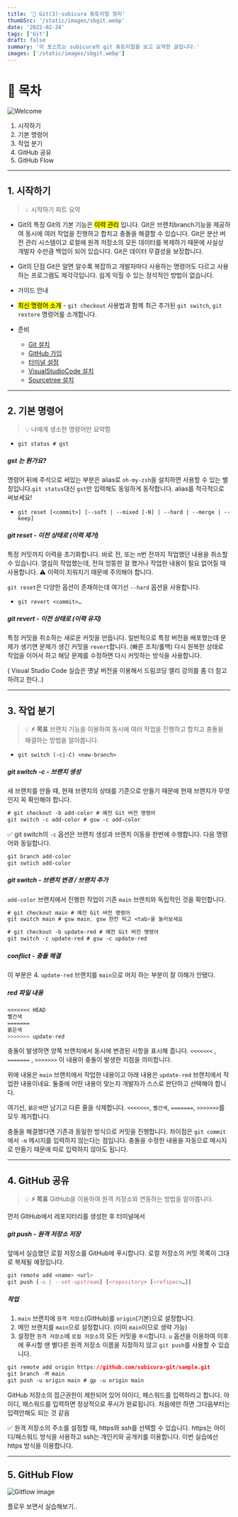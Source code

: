 ```yaml
---
title: '🎉 Git(3)-subicura 튜토리얼 정리'
thumbSrc: '/static/images/sbgit.webp'
date: '2022-02-24'
tags: ['Git']
draft: false
summary: '이 포스트는 subicura의 git 튜토리얼을 보고 요약한 글입니다.'
images: ['/static/images/sbgit.webp']
---
```


# 📌 목차

![Welcome](/static/images/sbgit.webp)

1. 시작하기
2. 기본 명령어
3. 작업 분기
4. GitHub 공유
5. GitHub Flow

---

## 1. 시작하기

> 💡 시작하기 파트 요약

- Git의 특징 Git의 기본 기능은 <mark>이력 관리</mark> 입니다. Git은 브랜치branch기능을 제공하여 동시에 여러 작업을 진행하고 합치고 충돌을 해결할 수 있습니다. Git은 분산 버전 관리 시스템이고 로컬에 원격 저장소의 모든 데이터를 복제하기 때문에 사실상 개발자 수만큼 백업이 되어 있습니다. Git은 데이터 무결성을 보장합니다.
- Git의 단점 Git은 알면 알수록 복잡하고 개발자마다 사용하는 명령어도 다르고 사용하는 프로그램도 제각각입니다. 쉽게 익힐 수 있는 정석적인 방법이 없습니다.
- 가이드 안내
- <mark>최신 명령어 소개</mark> - `git checkout` 사용법과 함께 최근 추가된 `git switch`, `git restore`
  명령어를 소개합니다.
- 준비

  - [Git 설치](https://subicura.com/git/prepare/git-setup.html)
  - [GitHub 가입](https://subicura.com/git/prepare/github-setup.html)
  - [터미널 설정](https://subicura.com/git/prepare/terminal-setup.html)
  - [VisualStudioCode 설치](https://subicura.com/git/prepare/vscode-setup.html)
  - [Sourcetree 설치](https://subicura.com/git/prepare/sourcetree-setup.html)

---

## 2. 기본 명령어

> 💡 나에게 생소한 명령어만 요약함

- `git status # gst`

##### gst 는 뭔가요?

명령어 뒤에 주석으로 써있는 부분은 alias로 `oh-my-zsh`을 설치하면 사용할 수 있는 별칭입니다.`git status`대신 `gst`만 입력해도 동일하게 동작합니다. alias를 적극적으로 써보세요!

- `git reset [<commit>] [--soft | --mixed [-N] | --hard | --merge | --keep]`

##### git reset - 이전 상태로 (이력 제거)

특정 커밋까지 이력을 초기화합니다. 바로 전, 또는 n번 전까지 작업했던 내용을 취소할 수 있습니다. 열심히 작업했는데, 전혀 엉뚱한 걸 했거나 작업한 내용이 필요 없어질 때 사용합니다. ⚠️ 이력이 지워지기 때문에 주의해야 합니다.

`git reset`은 다양한 옵션이 존재하는데 여기선 `--hard` 옵션을 사용합니다.

- `git revert <commit>…`

##### git revert - 이전 상태로 (이력 유지)

특정 커밋을 취소하는 새로운 커밋을 만듭니다. 일반적으로 특정 버전을 배포했는데 문제가 생기면 문제가 생긴 커밋을 `revert`합니다. (빠른 조치/롤백) 다시 원복한 상태로 작업을 이어서 하고 해당 문제를 수정하면 다시 커밋하는 방식을 사용합니다.

( Visual Studio Code 실습은 옛날 버전을 이용해서 드림코딩 앨리 강의를 좀 더 참고하려고 한다..)

---

## 3. 작업 분기

> 💡 **⚡️ 목표** 브랜치 기능을 이용하여 동시에 여러 작업을 진행하고 합치고 충돌을 해결하는 방법을 알아봅니다.

- `git switch (-c|-C) <new-branch>`

##### git switch -c - 브랜치 생성

새 브랜치를 만들 때, 현재 브랜치의 상태를 기준으로 만들기 때문에 현재 브랜치가 무엇인지 꼭 확인해야 합니다.

```css
# git checkout -b add-color # 예전 Git 버전 명령어
git switch -c add-color # gsw -c add-color
```

✅ git switch의 `-c` 옵션은 브랜치 생성과 브랜치 이동을 한번에 수행합니다. 다음 명령어와 동일합니다.

```css
git branch add-color
git swtich add-color
```

##### git switch - 브랜치 변경 / 브랜치 추가

`add-color` 브랜치에서 진행한 작업이 기존 `main` 브랜치와 독립적인 것을 확인합니다.

```css
# git checkout main # 예전 Git 버전 명령어
git switch main # gsw main, gsw 한칸 띄고 <tab>을 눌러보세요

# git checkout -b update-red # 예전 Git 버전 명령어
git switch -c update-red # gsw -c update-red
```

##### conflict - 충돌 해결

이 부분은 4. `update-red` 브랜치를 `main`으로 머지 하는 부분이 잘 이해가 안됐다.

##### red 파일 내용

```css
<<<<<<< HEAD
뻘건색
=======
붉은색
>>>>>>> update-red
```

충돌이 발생하면 양쪽 브랜치에서 동시에 변경된 사항을 표시해 줍니다.
`<<<<<<<`
, `=======`
, `>>>>>>>`
이 내용이 충돌이 발생한 지점을 의미합니다.

위에 내용은 `main` 브랜치에서 작업한 내용이고 아래 내용은 `update-red` 브랜치에서 작업한 내용이네요. 둘중에 어떤 내용이 맞는지 개발자가 스스로 판단하고 선택해야 합니다.

여기선, `붉은색`만 남기고 다른 줄을 삭제합니다. `<<<<<<<`, `뻘건색`, `=======`, `>>>>>>>`를 모두 제거합니다.

충돌을 해결했다면 기존과 동일한 방식으로 커밋을 진행합니다. 차이점은 `git commit`에서 `-m` 메시지를 입력하지 않는다는 점입니다. 충돌을 수정한 내용을 자동으로 메시지로 만들기 때문에 따로 입력하지 않아도 됩니다.

---

## 4. GitHub 공유

> 💡 **⚡️ 목표** GitHub을 이용하여 원격 저장소와 연동하는 방법을 알아봅니다.

먼저 GItHub에서 레포지터리를 생성한 후
터미널에서

##### git push - 원격 저장소 저장

앞에서 실습했던 로컬 저장소를 GitHub에 푸시합니다. 로컬 저장소의 커밋 목록이 그대로 복제될 예정입니다.

```css
git remote add <name> <url>
git push [-u | --set-upstream] [<repository> [<refspec>…]]
```

##### 작업

1. `main` 브랜치에 `원격 저장소`(GitHub)를 `origin`(기본)으로 설정합니다.
2. 메인 브랜치를 `main`으로 설정합니다. (이미 `main`이므로 생략 가능)
3. 설정한 `원격 저장소`에 `로컬 저장소`의 모든 커밋을 `푸시`합니다. `u` 옵션을 이용하여 이후에 푸시할 땐 별다른 원격 저장소 이름을 지정하지 않고 `git push`를 사용할 수 있습니다.

```css
git remote add origin https://github.com/subicura-git/sample.git
git branch -M main
git push -u origin main # gp -u origin main
```

GitHub 저장소의 접근권한이 제한되어 있어 아이디, 패스워드를 입력하라고 합니다. 아이디, 패스워드를 입력하면 정상적으로 푸시가 완료됩니다. 처음에만 하면 그다음부터는 입력안해도 되는 것 같음

✅ 원격 저장소의 주소를 설정할 때, https와 ssh를 선택할 수 있습니다. https는 아이디/패스워드 방식을 사용하고 ssh는 개인키와 공개키를 이용합니다. 이번 실습에선 https 방식을 이용합니다.

---

## 5. GitHub Flow

![Gitflow image](https://subicura.com/git/assets/img/github-flow.2fafce92.png 'Gitflow image')

플로우 보면서 실습해보기..
